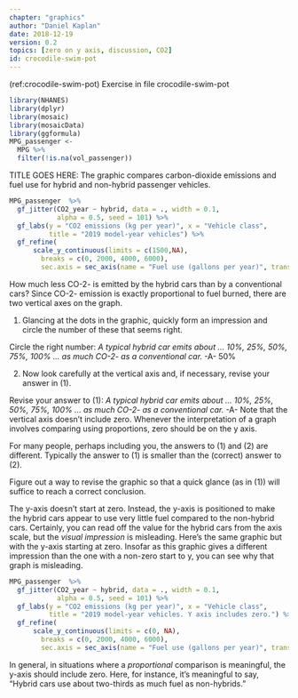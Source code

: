 ```yaml
---
chapter: "graphics"
author: "Daniel Kaplan"
date: 2018-12-19 
version: 0.2
topics: [zero on y axis, discussion, CO2]
id: crocodile-swim-pot 
---
```


(ref:crocodile-swim-pot) Exercise in file crocodile-swim-pot

```r
library(NHANES)
library(dplyr)
library(mosaic)
library(mosaicData)
library(ggformula)
MPG_passenger <- 
  MPG %>%
  filter(!is.na(vol_passenger)) 
```

TITLE GOES HERE: The graphic compares carbon-dioxide emissions and fuel use for hybrid and non-hybrid passenger vehicles. 


```r
MPG_passenger  %>%
  gf_jitter(CO2_year ~ hybrid, data = ., width = 0.1, 
            alpha = 0.5, seed = 101) %>%
  gf_labs(y = "CO2 emissions (kg per year)", x = "Vehicle class", 
          title = "2019 model-year vehicles") %>%
  gf_refine(
      scale_y_continuous(limits = c(1500,NA),
        breaks = c(0, 2000, 4000, 6000),
        sec.axis = sec_axis(name = "Fuel use (gallons per year)", trans = ~ . * 0.113, breaks = c(100 * 0:8))))
```

How much less CO-2- is emitted by the hybrid cars than by a conventional cars? Since CO-2- emission is exactly proportional to fuel burned, there are two vertical axes on the graph.

1. Glancing at the dots in the graphic, quickly form an impression and circle the number of these that seems right.

Circle the right number: *A typical hybrid car emits about ... 10%, 25%, 50%, 75%, 100% ... as much CO-2- as a conventional car.* -A- 50%

2. Now look carefully at the vertical axis and, if necessary, revise your answer in (1).

Revise your answer to (1): *A typical hybrid car emits about ... 10%, 25%, 50%, 75%, 100% ... as much CO-2- as a conventional car.* -A- Note that the vertical axis doesn't include zero. Whenever the interpretation of a graph involves comparing using proportions, zero should be on the y axis. 

For many people, perhaps including you, the answers to (1) and (2) are different. Typically the answer to (1) is smaller than the (correct)  answer to (2).

Figure out a way to revise the graphic so that a quick glance (as in (1)) will suffice to reach a correct conclusion.

<!--answer-start-->
The y-axis doesn't start at zero. Instead, the y-axis is positioned to make the hybrid cars appear to use very little fuel compared to the non-hybrid cars. Certainly, you can read off the value for the hybrid cars from the axis scale, but the *visual impression* is misleading. Here's the same graphic but with the y-axis starting at zero. Insofar as this graphic gives a different impression than the one with a non-zero start to y, you can see why that graph is misleading. 

```r
MPG_passenger  %>%
  gf_jitter(CO2_year ~ hybrid, data = ., width = 0.1, 
            alpha = 0.5, seed = 101) %>%
  gf_labs(y = "CO2 emissions (kg per year)", x = "Vehicle class", 
          title = "2019 model-year vehicles. Y axis includes zero.") %>%
  gf_refine(
      scale_y_continuous(limits = c(0, NA),
        breaks = c(0, 2000, 4000, 6000),
        sec.axis = sec_axis(name = "Fuel use (gallons per year)", trans = ~ . * 0.113, breaks = c(100 * 0:8))))
```


In general, in situations where a *proportional* comparison is meaningful, the y-axis should include zero. Here, for instance, it's meaningful to say, "Hybrid cars use about two-thirds as much fuel as non-hybrids."

<!--answer-end-->
